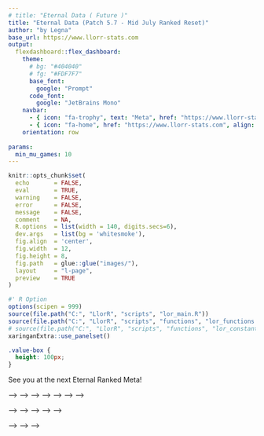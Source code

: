 ```yaml
---
# title: "Eternal Data ( Future )"
title: "Eternal Data (Patch 5.7 - Mid July Ranked Reset)"
author: "by Legna"
base_url: https://www.llorr-stats.com
output:
  flexdashboard::flex_dashboard:
    theme:
      # bg: "#404040"
      # fg: "#FDF7F7"
      base_font:
        google: "Prompt"
      code_font:
        google: "JetBrains Mono"
    navbar:
      - { icon: "fa-trophy", text: "Meta", href: "https://www.llorr-stats.com/static/meta.html", align: right }
      - { icon: "fa-home", href: "https://www.llorr-stats.com", align: right }
    orientation: row
    
params:
  min_mu_games: 10
---
```


```r
knitr::opts_chunk$set(
  echo       = FALSE, 
  eval       = TRUE, 
  warning    = FALSE, 
  error      = FALSE, 
  message    = FALSE, 
  comment    = NA, 
  R.options  = list(width = 140, digits.secs=6), 
  dev.args   = list(bg = 'whitesmoke'), 
  fig.align  = 'center', 
  fig.width  = 12, 
  fig.height = 8, 
  fig.path   = glue::glue("images/"), 
  layout     = "l-page", 
  preview    = TRUE
)

#' R Option
options(scipen = 999)
source(file.path("C:", "LlorR", "scripts", "lor_main.R"))
source(file.path("C:", "LlorR", "scripts", "functions", "lor_functions.R"))
# source(file.path("C:", "LlorR", "scripts", "functions", "lor_constants.R"))
xaringanExtra::use_panelset()
```

```css
.value-box {
  height: 100px;
}
```

See you at the next Eternal Ranked Meta!

<!-- <!-- ```{r constants} -->

--\> <!-- <!-- last_update_box <- flexdashboard::valueBox( --> --\> <!-- <!--   Sys.Date(), --> --\> <!-- <!--   caption = glue::glue("Last Update"), --> --\> <!-- <!--   icon = "fa-clock", --> --\> <!-- <!--   color = "#1A9850") --> --\> <!-- <!-- ``` --> --\>

<!-- <!-- ```{r load-data} -->

--\> <!-- <!-- MU_tbl <- data.table::fread( --> --\> <!-- <!--   file = file.path("C:", "LlorR", "data", "clean", "updates", "mu_eternal_minimal.csv"), --> --\> <!-- <!--   header = T, na.strings = c("", NA), encoding = "UTF-8" --> --\> <!-- <!-- ) --> --\>

<!-- <!-- summary_info <- readr::read_rds(file = file.path("C:", "LlorR", "data", "clean", "updates", "summary_info_eternal.rds") ) -->

--\> <!-- <!-- nMuEternal  = summary_info$used_ranked_eternal --> --\> <!-- <!-- ``` --> --\>

<!-- # Eternal {data-icon="fa-table"} -->

<!-- ## Inputs {.sidebar} -->

<!-- ### Filters -->

<!-- ```{r filters-Eternal} -->

<!-- crosstalk_data <- crosstalk::SharedData$new(MU_tbl) -->

<!-- crosstalk::filter_select("playerDeck", "Player's Deck",     crosstalk_data, ~archetype_1) -->

<!-- crosstalk::filter_select("opponentDeck", "Opponent's Deck", crosstalk_data, ~archetype_2) -->

<!-- crosstalk::filter_slider("muWin",   "#Win",                 crosstalk_data, ~mu_win, step = 50 , min = 0) -->

<!-- crosstalk::filter_slider("muGames", "#Games",               crosstalk_data, ~mu_n,   step = 100, min = 0) -->

<!-- crosstalk::filter_slider("muWR", "WinRate",                 crosstalk_data, ~mu_wr, step=0.01, min = 0, max = 1) -->

<!-- crosstalk::filter_slider("playrate", "Player PlayRate",     crosstalk_data, ~playrate_1, step=0.01, min = 0, max = round(max(MU_tbl$playrate_1),   4) ) -->

<!-- crosstalk::filter_slider("opponentPR", "Opponent PlayRate", crosstalk_data, ~playrate_2, step=0.01, min = 0, max = round(max(MU_tbl$playrate_2), 4) ) -->

<!-- crosstalk::filter_select("direction", "MU-Direction",       crosstalk_data, ~direction) -->

<!-- crosstalk::filter_checkbox("mirror", "Mirror",              crosstalk_data, ~mirror, inline = TRUE) -->

<!-- ``` -->

<!-- ## Row {data-heigth="100"} -->

<!-- ### Box MU -->

<!-- ```{r} -->

<!-- flexdashboard::valueBox(glue::glue("{summary_info$total_ranked_eternal} Eternal Ranked Games"), -->

<!--                         caption = glue::glue("min {params$min_mu_games} games - {summary_info$used_ranked_eternal} games used"), -->

<!--                         icon = "fa-table", -->

<!--                         color = "#FA7404") -> Eternal_valuebox -->

<!-- Eternal_valuebox -->

<!-- ``` -->

<!-- ### Box Eternal -->

<!-- ```{r value-player-Eternal} -->

<!-- flexdashboard::valueBox(value = summary_info$n_eternal, -->

<!--                         caption = glue::glue("(Standard) Master Players"), -->

<!--                         icon = "fa-medal", -->

<!--                         color = "#65c0a9") -> box_eternal -->

<!-- box_eternal -->

<!-- ``` -->

<!-- ### Last Update -->

<!-- ```{r} -->

<!-- last_update_box -->

<!-- ``` -->

<!-- ### Download Data -->

<!-- ```{r} -->

<!-- downloadthis::download_link( -->

<!--   link = "https://raw.githubusercontent.com/MaouLegna/llorr-website/main/static/data/mu_eternal.csv", -->

<!--   button_label = "MU as csv", -->

<!--   # output_name = "mutable", -->

<!--   button_type = "danger", -->

<!--   has_icon = TRUE, -->

<!--   icon = "fa fa-save" -->

<!--   # self_contained = FALSE -->

<!-- ) -->

<!-- ``` -->

<!-- ## Row {data-heigth="900"} -->

<!-- ### MU table -->

<!-- ```{r print-react-Eternal} -->

<!-- reactable_mu(crosstalk_data) -->

<!-- ``` -->

<!-- # Plot {data-icon="fa-file-image"} -->

<!-- ## Row {data-heigth="100"} -->

<!-- ### Box1 MU -->

<!-- ```{r} -->

<!-- box_eternal -->

<!-- ``` -->

<!-- ### Last Update -->

<!-- ```{r} -->

<!-- last_update_box -->

<!-- ``` -->

<!-- ## Row {.tabset data-heigth="900"} -->

<!-- ### MU Grid - Eternal -->

<!-- ```{r print-grid} -->

<!-- gtMU_grid <- readr::read_rds(file = file.path("C:", "LlorR", "data", "clean", "updates", "grid_eternal.rds")) -->

<!-- gtMU_grid |> -->

<!--   gt::tab_options( -->

<!--     data_row.padding = gt::px(8), -->

<!--     table.font.size  = gt::px(13), -->

<!--     column_labels.font.size = gt::px(10) -->

<!--   ) |> -->

<!--   gt::cols_width( -->

<!--     -1 ~ gt::px(90), -->

<!--     1  ~ gt::px(120), -->

<!--   ) -->

<!-- ``` -->

<!-- ### Meta Evolution -->

<!-- ```{r print-diamond-grid} -->

<!-- hourly_eternal_line <- readr::read_rds( file = file.path("C:", "LlorR", "data", "clean", "updates", "hourly_eternal_line.rds") ) -->

<!-- hourly_eternal_line -->

<!-- ``` -->

<!-- # Stats (last 7days) {data-icon="fa-table" data-orientation="rows"} -->

<!-- ## Row {data-heigth="100"} -->

<!-- ### Number of Games -->

<!-- ```{r} -->

<!-- meta_7days <- readr::read_rds(file = file.path("C:", "LlorR", "data", "clean", "updates", "meta_week_eternal.rds") ) -->

<!-- ``` -->

<!-- ```{r} -->

<!-- flexdashboard::valueBox(glue::glue("{meta_7days$n} Games"), -->

<!--                         caption = glue::glue("Number of Ranked Games"), -->

<!--                         icon = "fa-table", -->

<!--                         color = "#a88b32") -->

<!-- ``` -->

<!-- ### Number of Meta Decks -->

<!-- ```{r} -->

<!-- flexdashboard::valueBox(glue::glue("{length(meta_7days$fct_meta)} Meta Decks"), -->

<!--                         caption = glue::glue("Decks with PlayRate with at least 1%"), -->

<!--                         icon = "fa-trophy", -->

<!--                         color = "#65c0a9") -->

<!-- ``` -->

<!-- ### Number of Underdog Decks -->

<!-- ```{r} -->

<!-- flexdashboard::valueBox(glue::glue("{length(meta_7days$fct_underdog)} Underdog Decks"), -->

<!--                         caption = glue::glue("Decks with positive WR and PR in 0.1% to 1%"), -->

<!--                         icon = "fa-dog", -->

<!--                         color = "#ff7f24") -->

<!-- ``` -->

<!-- ### Last-Update -->

<!-- ```{r} -->

<!-- last_update_box -->

<!-- ``` -->

<!-- ## Row {data-heigth="900"} -->

<!-- ### Decks Performances -->

<!-- ```{r} -->

<!-- meta_7days$meta_table -->

<!-- ``` -->
